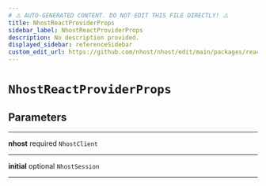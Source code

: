 ```yaml
---
# ⚠️ AUTO-GENERATED CONTENT. DO NOT EDIT THIS FILE DIRECTLY! ⚠️
title: NhostReactProviderProps
sidebar_label: NhostReactProviderProps
description: No description provided.
displayed_sidebar: referenceSidebar
custom_edit_url: https://github.com/nhost/nhost/edit/main/packages/react/src/provider.tsx#L8
---
```


# `NhostReactProviderProps`

## Parameters

---

**<span className="parameter-name">nhost</span>** <span className="optional-status">required</span> `NhostClient`

---

**<span className="parameter-name">initial</span>** <span className="optional-status">optional</span> `NhostSession`

---
